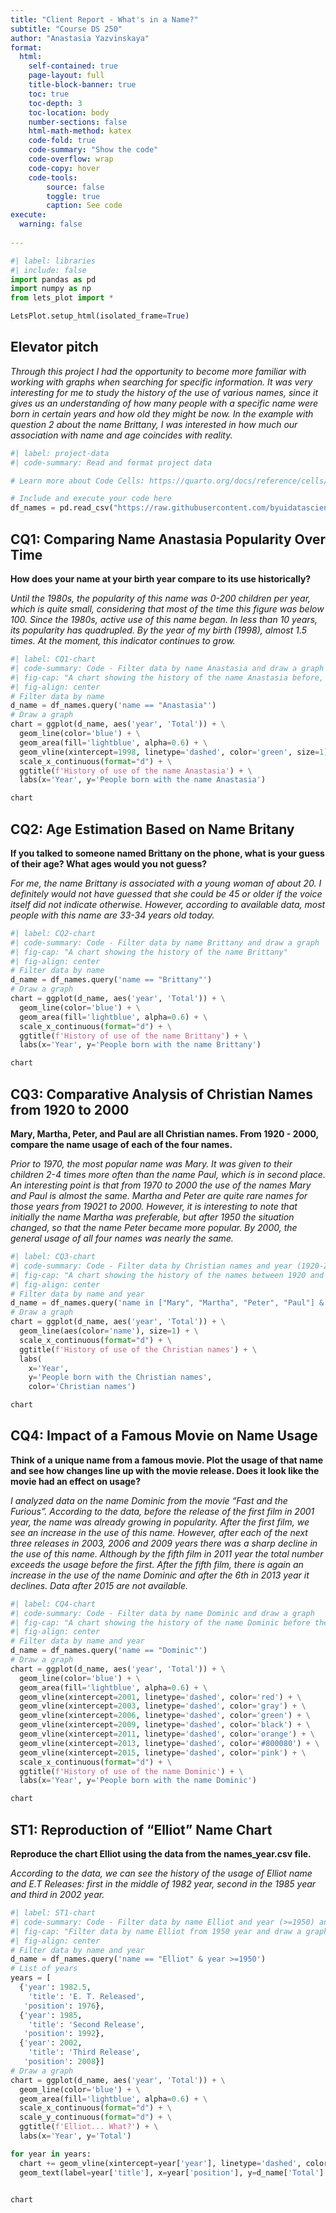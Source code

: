 ```yaml
---
title: "Client Report - What's in a Name?"
subtitle: "Course DS 250"
author: "Anastasia Yazvinskaya"
format:
  html:
    self-contained: true
    page-layout: full
    title-block-banner: true
    toc: true
    toc-depth: 3
    toc-location: body
    number-sections: false
    html-math-method: katex
    code-fold: true
    code-summary: "Show the code"
    code-overflow: wrap
    code-copy: hover
    code-tools:
        source: false
        toggle: true
        caption: See code
execute: 
  warning: false
    
---
```



```python
#| label: libraries
#| include: false
import pandas as pd
import numpy as np
from lets_plot import *

LetsPlot.setup_html(isolated_frame=True)
```


## Elevator pitch

_Through this project I had the opportunity to become more familiar with working with graphs when searching for specific information. It was very interesting for me to study the history of the use of various names, since it gives us an understanding of how many people with a specific name were born in certain years and how old they might be now. In the example with question 2 about the name Brittany, I was interested in how much our association with name and age coincides with reality._

```python
#| label: project-data
#| code-summary: Read and format project data

# Learn more about Code Cells: https://quarto.org/docs/reference/cells/cells-jupyter.html

# Include and execute your code here
df_names = pd.read_csv("https://raw.githubusercontent.com/byuidatascience/data4names/master/data-raw/names_year/names_year.csv")
```

## CQ1: Comparing Name Anastasia Popularity Over Time

__How does your name at your birth year compare to its use historically?__

_Until the 1980s, the popularity of this name was 0-200 children per year, which is quite small, considering that most of the time this figure was below 100. Since the 1980s, active use of this name began. In less than 10 years, its popularity has quadrupled. By the year of my birth (1998), almost 1.5 times. At the moment, this indicator continues to grow._

```python
#| label: CQ1-chart
#| code-summary: Code - Filter data by name Anastasia and draw a graph with point birth year (1998)
#| fig-cap: "A chart showing the history of the name Anastasia before, on and after 1998"
#| fig-align: center
# Filter data by name
d_name = df_names.query('name == "Anastasia"')
# Draw a graph
chart = ggplot(d_name, aes('year', 'Total')) + \
  geom_line(color='blue') + \
  geom_area(fill='lightblue', alpha=0.6) + \
  geom_vline(xintercept=1998, linetype='dashed', color='green', size=1) + \
  scale_x_continuous(format="d") + \
  ggtitle(f'History of use of the name Anastasia') + \
  labs(x='Year', y='People born with the name Anastasia')

chart
```

## CQ2: Age Estimation Based on Name Britany

__If you talked to someone named Brittany on the phone, what is your guess of their age? What ages would you not guess?__

_For me, the name Brittany is associated with a young woman of about 20. I definitely would not have guessed that she could be 45 or older if the voice itself did not indicate otherwise. However, according to available data, most people with this name are 33-34 years old today._

```python
#| label: CQ2-chart
#| code-summary: Code - Filter data by name Brittany and draw a graph
#| fig-cap: "A chart showing the history of the name Brittany"
#| fig-align: center
# Filter data by name
d_name = df_names.query('name == "Brittany"')
# Draw a graph
chart = ggplot(d_name, aes('year', 'Total')) + \
  geom_line(color='blue') + \
  geom_area(fill='lightblue', alpha=0.6) + \
  scale_x_continuous(format="d") + \
  ggtitle(f'History of use of the name Brittany') + \
  labs(x='Year', y='People born with the name Brittany')

chart
```

## CQ3: Comparative Analysis of Christian Names from 1920 to 2000

__Mary, Martha, Peter, and Paul are all Christian names. From 1920 - 2000, compare the name usage of each of the four names.__

_Prior to 1970, the most popular name was Mary. It was given to their children 2-4 times more often than the name Paul, which is in second place. An interesting point is that from 1970 to 2000 the use of the names Mary and Paul is almost the same. Martha and Peter are quite rare names for those years from 19021 to 2000. However, it is interesting to note that initially the name Martha was preferable, but after 1950 the situation changed, so that the name Peter became more popular. By 2000, the general usage of all four names was nearly the same._

```python
#| label: CQ3-chart
#| code-summary: Code - Filter data by Christian names and year (1920-2000) and draw a graph
#| fig-cap: "A chart showing the history of the names between 1920 and 2000 years"
#| fig-align: center
# Filter data by name and year
d_name = df_names.query('name in ["Mary", "Martha", "Peter", "Paul"] & year >=1920 & year <=2000')
# Draw a graph
chart = ggplot(d_name, aes('year', 'Total')) + \
  geom_line(aes(color='name'), size=1) + \
  scale_x_continuous(format="d") + \
  ggtitle(f'History of use of the Christian names') + \
  labs(
    x='Year',
    y='People born with the Christian names',
    color='Christian names')

chart
```

## CQ4: Impact of a Famous Movie on Name Usage

__Think of a unique name from a famous movie. Plot the usage of that name and see how changes line up with the movie release. Does it look like the movie had an effect on usage?__

_I analyzed data on the name Dominic from the movie “Fast and the Furious”. According to the data, before the release of the first film in 2001 year, the name was already growing in popularity. After the first film, we see an increase in the use of this name. However, after each of the next three releases in 2003, 2006 and 2009 years there was a sharp decline in the use of this name. Although by the fifth film in 2011 year the total number exceeds the usage before the first. After the fifth film, there is again an increase in the use of the name Dominic and after the 6th in 2013 year it declines. Data after 2015 are not available._

```python
#| label: CQ4-chart
#| code-summary: Code - Filter data by name Dominic and draw a graph
#| fig-cap: "A chart showing the history of the name Dominic before the first 'Fast and Furious' release and throughout all releases"
#| fig-align: center
# Filter data by name and year
d_name = df_names.query('name == "Dominic"')
# Draw a graph
chart = ggplot(d_name, aes('year', 'Total')) + \
  geom_line(color='blue') + \
  geom_area(fill='lightblue', alpha=0.6) + \
  geom_vline(xintercept=2001, linetype='dashed', color='red') + \
  geom_vline(xintercept=2003, linetype='dashed', color='gray') + \
  geom_vline(xintercept=2006, linetype='dashed', color='green') + \
  geom_vline(xintercept=2009, linetype='dashed', color='black') + \
  geom_vline(xintercept=2011, linetype='dashed', color='orange') + \
  geom_vline(xintercept=2013, linetype='dashed', color='#800080') + \
  geom_vline(xintercept=2015, linetype='dashed', color='pink') + \
  scale_x_continuous(format="d") + \
  ggtitle(f'History of use of the name Dominic') + \
  labs(x='Year', y='People born with the name Dominic')

chart
```

## ST1: Reproduction of “Elliot” Name Chart

__Reproduce the chart Elliot using the data from the names_year.csv file.__

_According to the data, we can see the history of the usage of Elliot name and E.T Releases: first in the middle of 1982 year, second in the 1985 year and third in 2002 year._

```python
#| label: ST1-chart
#| code-summary: Code - Filter data by name Elliot and year (>=1950) and draw a graph
#| fig-cap: "Filter data by name Elliot from 1950 year and draw a graph with its three releases"
#| fig-align: center
# Filter data by name and year
d_name = df_names.query('name == "Elliot" & year >=1950')
# List of years
years = [
  {'year': 1982.5,
    'title': 'E. T. Released',
   'position': 1976},
  {'year': 1985,
    'title': 'Second Release',
   'position': 1992},
  {'year': 2002,
    'title': 'Third Release',
   'position': 2008}]
# Draw a graph
chart = ggplot(d_name, aes('year', 'Total')) + \
  geom_line(color='blue') + \
  geom_area(fill='lightblue', alpha=0.6) + \
  scale_x_continuous(format="d") + \
  scale_y_continuous(format="d") + \
  ggtitle(f'Elliot... What?') + \
  labs(x='Year', y='Total')

for year in years:
  chart += geom_vline(xintercept=year['year'], linetype='dashed', color='red') + \
  geom_text(label=year['title'], x=year['position'], y=d_name['Total'].max(), color='black')


chart
```

